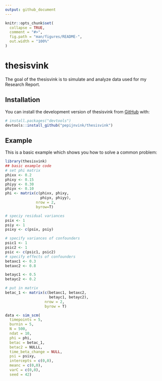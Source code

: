 ```yaml
---
output: github_document
---
```


<!-- README.md is generated from README.Rmd. Please edit that file -->

```r
knitr::opts_chunk$set(
  collapse = TRUE,
  comment = "#>",
  fig.path = "man/figures/README-",
  out.width = "100%"
)
```

# thesisvink

The goal of the thesisvink is to simulate and analyze data used for my Research Report.

## Installation

You can install the development version of thesisvink from [GitHub](https://github.com/) with:

``` r
# install.packages("devtools")
devtools::install_github("pepijnvink/thesisvink")
```

## Example

This is a basic example which shows you how to solve a common problem:

```r
library(thesisvink)
## basic example code
# set phi matrix
phixx <- 0.2
phixy <- 0.15
phiyy <- 0.30
phiyx <- 0.10
phi <- matrix(c(phixx, phixy,
                phiyx, phiyy),
              nrow = 2,
              byrow=T)

# speciy residual variances
psix <- 1
psiy <- 1
psixy <- c(psix, psiy)

# specify variances of confounders
psic1 <- 1
psic2 <- 1
psic <- c(psic1, psic2)
# specify effects of confounders
betaxc1 <- 0.3
betaxc2 <- 0.8

betayc1 <- 0.5
betayc2 <- 0.2

# put in matrix
betac_1 <- matrix(c(betaxc1, betaxc2,
                    betayc1, betayc2),
                  nrow = 2,
                  byrow = T)

data <- sim_scm(
  timepoints = 5,
  burnin = 5,
  N = 500,
  ndat = 10,
  phi = phi,
  betac = betac_1,
  betac2 = NULLL,
  time_beta_change = NULL,
  psi = psixy,
  intercepts = c(0,0),
  meanc = c(0,0),
  varC = c(0,0),
  seed = 42)
```
